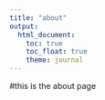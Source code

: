 ```yaml
---
title: "about"
output: 
  html_document:
    toc: true
    toc_float: true
    theme: journal
---
```



#this is the about page


